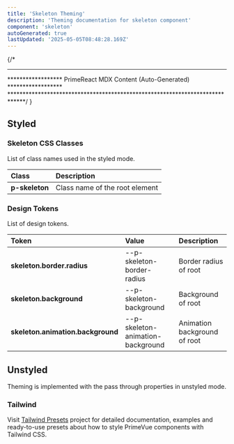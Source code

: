 ```yaml
---
title: 'Skeleton Theming'
description: 'Theming documentation for skeleton component'
component: 'skeleton'
autoGenerated: true
lastUpdated: '2025-05-05T08:48:28.169Z'
---
```


{/* 
****************************************************************************
****************** PrimeReact MDX Content (Auto-Generated) ******************
*****************************************************************************/
}

## Styled
### Skeleton CSS Classes

List of class names used in the styled mode.

| Class | Description |
|:------|:------------|
| **p-skeleton** | Class name of the root element |

### Design Tokens

List of design tokens.

| Token | Value | Description |
|:------|:------|:------------|
| **skeleton.border.radius** | --p-skeleton-border-radius | Border radius of root |
| **skeleton.background** | --p-skeleton-background | Background of root |
| **skeleton.animation.background** | --p-skeleton-animation-background | Animation background of root |

## Unstyled

Theming is implemented with the pass through properties in unstyled mode.

### Tailwind

Visit [Tailwind Presets](https://github.com/primefaces/primevue-tailwind) project for detailed documentation, examples and ready-to-use presets about how to style PrimeVue components with Tailwind CSS.
